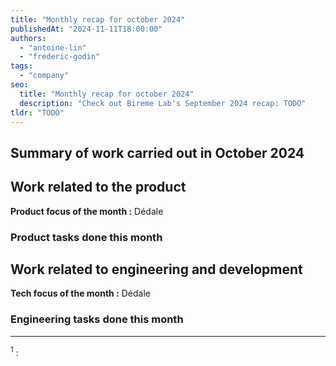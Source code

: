 ```yaml
---
title: "Monthly recap for october 2024"
publishedAt: "2024-11-11T18:00:00"
authors:
  - "antoine-lin"
  - "frederic-godin"
tags:
  - "company"
seo:
  title: "Monthly recap for october 2024"
  description: "Check out Bireme Lab's September 2024 recap: TODO"
tldr: "TODO"
---
```


## Summary of work carried out in October 2024

## Work related to the product

**Product focus of the month :** Dédale

### Product tasks done this month

## Work related to engineering and development

**Tech focus of the month :** Dédale

### Engineering tasks done this month

---

<sup>1</sup> : 
